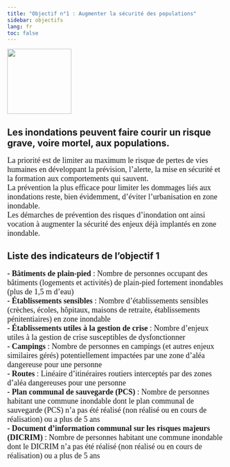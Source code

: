 ```yaml
---
title: "Objectif n°1 : Augmenter la sécurité des populations"
sidebar: objectifs
lang: fr
toc: false
---
```


<img src="Images/Objectif1.png" height="150px" width="148px" align="center" style="float:center; margin-right:1000px;"/>

## Les inondations peuvent faire courir un risque grave, voire mortel, aux populations.

<p align="justify">

<font size="4.5px" face="calibri"> La priorité est de limiter au maximum le risque de pertes de vies humaines en développant la prévision, l'alerte, la mise en sécurité et la formation aux comportements qui sauvent.</br> La prévention la plus efficace pour limiter les dommages liés aux inondations reste, bien évidemment, d'éviter l'urbanisation en zone inondable. </br> Les démarches de prévention des risques d'inondation ont ainsi vocation à augmenter la sécurité des enjeux déjà implantés en zone inondable. </font>

</p>

## Liste des indicateurs de l'objectif 1

<p align="justify">

<font size="4.5px" face="calibri"> <b>- Bâtiments de plain-pied</b> : Nombre de personnes occupant des bâtiments (logements et activités) de plain-pied fortement inondables (plus de 1,5 m d’eau) <br/> <b>- Établissements sensibles</b> : Nombre d’établissements sensibles (crèches, écoles, hôpitaux, maisons de retraite, établissements pénitentiaires) en zone inondable <br/> <b>- Établissements utiles à la gestion de crise</b> : Nombre d’enjeux utiles à la gestion de crise susceptibles de dysfonctionner <br/> <b>- Campings </b> : Nombre de personnes en campings (et autres enjeux similaires gérés) potentiellement impactées par une zone d’aléa dangereuse pour une personne <br/> <b>- Routes</b> : Linéaire d’itinéraires routiers interceptés par des zones d’aléa dangereuses pour une personne <br/> <b>- Plan communal de sauvegarde (PCS)</b> : Nombre de personnes habitant une commune inondable dont le plan communal de sauvegarde (PCS) n’a pas été réalisé (non réalisé ou en cours de réalisation) ou a plus de 5 ans <br/> <b>- Document d'information communal sur les risques majeurs (DICRIM)</b> : Nombre de personnes habitant une commune inondable dont le DICRIM n’a pas été réalisé (non réalisé ou en cours de réalisation) ou a plus de 5 ans <br/>

</font>

</p>
